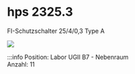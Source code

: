 
# hps 2325.3
FI-Schutzschalter 25/4/0,3 Type A

[![](/image/Labore/B7/Laborplatten/hps/hps_2325.3_min.webp)](/image/Labore/B7/Laborplatten/hps/hps_2325.3.webp)


:::info
Position:   Labor UGII B7 - Nebenraum\
Anzahl:     11